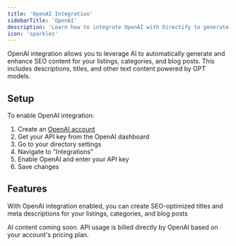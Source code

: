 ```yaml
---
title: 'OpenAI Integration'
sidebarTitle: 'OpenAI'
description: 'Learn how to integrate OpenAI with Directify to generate AI-powered content. Set up API keys, enable automated content generation, and create SEO-optimized titles and descriptions for your listings.'
icon: 'sparkles'
---
```


OpenAI integration allows you to leverage AI to automatically generate and enhance SEO content for your listings, categories, and blog posts. This includes descriptions, titles, and other text content powered by GPT models.

## Setup

To enable OpenAI integration:

1. Create an [OpenAI account](https://platform.openai.com)
2. Get your API key from the OpenAI dashboard
3. Go to your directory settings
4. Navigate to "Integrations"
5. Enable OpenAI and enter your API key
6. Save changes

## Features

With OpenAI integration enabled, you can create SEO-optimized titles and meta descriptions for your listings, categories, and blog posts

<Note>
AI content coming soon.
</Note>

<Note>
API usage is billed directly by OpenAI based on your account's pricing plan.
</Note>
